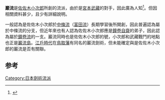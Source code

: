 '''巖流'''是[[佐佐木小次郎|佐佐木小次郎]]所創的流派，由於是[[宮本武藏|宮本武藏]]的對手，因此廣為人知<ref>{{Cite book|title=平家物语之旅|last=陈铭磻著/摄影|first=|publisher=青岛：青岛出版社|year=2013.02|isbn=978-7-5436-8639-7|location=|pages=80}}</ref>。但因相關資料甚少，且少有詳細說明。

一般認為是佐佐木小次郎於[[中條流|中條流]]（[[富田流|富田流]]）長期學習後所開創，因此普遍認為屬於中條流的分支，但近年來也有人認為佐佐木小次郎應是[[鐘卷自齋|鐘卷自齋]]的弟子，因此認為屬於[[鐘卷流|鐘卷流]]的一支。巖流同時也是佐佐木小次郎的號，小次郎和武藏戰鬥的地點也正是[[巖流島|巖流島]]。[[江戶時代|江戶時代]]在[[鳥取藩|鳥取藩]]有同名的巖流劍術，但未能確定與是佐佐木小次郎的巖流是否有關聯。

==参考==
{{reflist}}
{{japan-stub}}
[[Category:日本劍術流派|Category:日本劍術流派]]